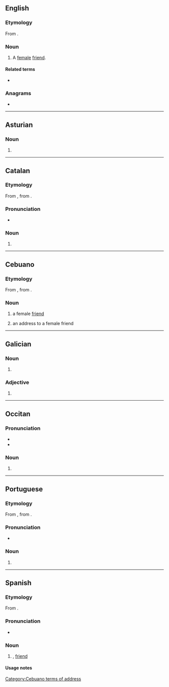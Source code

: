 {{also|amigá}}
==English==

===Etymology===
From {{bor|en|es|amiga||female friend}}.

===Noun===
{{en-noun}}

# {{lb|en|Latin American}} A [[female]] [[friend]].

====Related terms====
* {{l|en|amigo}}

===Anagrams===
* {{anagrams|en|a=aagim|agami}}

----

==Asturian==

===Noun===
{{ast-noun|f|amigues}}

# {{feminine noun of|ast|amigu}}

----

==Catalan==

===Etymology===
From {{inh|ca|pro|-}}, from {{inh|ca|la|amīca}}.

===Pronunciation===
* {{ca-IPA}}

===Noun===
{{ca-noun|f}}

# {{feminine noun of|ca|amic}}

----

==Cebuano==

===Etymology===
From {{etyl|es|ceb}} {{m|es|amiga||female friend}}, from {{etyl|la|ceb}} {{m|la|amīca}}.

===Noun===
{{head|ceb|noun}}

# a female [[friend]]
# {{lb|ceb|obsolete}} an address to a female friend

[[Category:Cebuano terms of address]]
{{topics|ceb|Female|People}}

----

==Galician==

===Noun===
{{gl-noun|f}}

# {{female equivalent of|gl|amigo}}

===Adjective===
{{head|gl|adjective form}}

# {{feminine singular of|gl|amigo}}

----

==Occitan==

===Pronunciation===
* {{IPA|oc|[aˈmiɣo]}}
* {{audio|oc|LL-Q14185 (oci)-Davidgrosclaude-amiga.wav|Audio}}

===Noun===
{{oc-noun|f}}

# {{female equivalent of|oc|amic}}

----

==Portuguese==

===Etymology===
From {{inh|pt|roa-opt|amiga}}, from {{inh|pt|la|amīca}}.

===Pronunciation===
* {{a|PT}} {{IPA|pt|/ɐˈmiɣɐ/}}

===Noun===
{{pt-noun|f}}

# {{female equivalent of|pt|amigo}}

----

==Spanish==

===Etymology===
From {{inh|es|la|amīca}}.

===Pronunciation===
* {{es-IPA}}

===Noun===
{{es-noun|f|m=amigo}}

# {{feminine noun of|es|amigo}}, [[friend]]

====Usage notes====
{{es-note-noun-mf|amigo}}